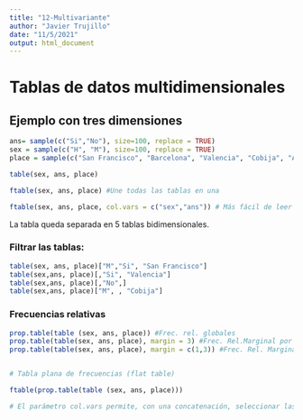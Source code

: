 ```yaml
---
title: "12-Multivariante"
author: "Javier Trujillo"
date: "11/5/2021"
output: html_document
---
```


# Tablas de datos multidimensionales

## Ejemplo con tres dimensiones

```r
ans= sample(c("Si","No"), size=100, replace = TRUE)
sex = sample(c("H", "M"), size=100, replace = TRUE)
place = sample(c("San Francisco", "Barcelona", "Valencia", "Cobija", "Asturias"), size=100, replace= TRUE)

table(sex, ans, place)

ftable(sex, ans, place) #Une todas las tablas en una

ftable(sex, ans, place, col.vars = c("sex","ans")) # Más fácil de leer
```

La tabla queda separada en 5 tablas bidimensionales.


### Filtrar las tablas:

```r

table(sex, ans, place)["M","Si", "San Francisco"]
table(sex,ans, place)[,"Si", "Valencia"]
table(sex,ans, place)[,"No",]
table(sex,ans, place)["M", , "Cobija"]

```


### Frecuencias relativas
```r
prop.table(table (sex, ans, place)) #Frec. rel. globales
prop.table(table(sex, ans, place), margin = 3) #Frec. Rel.Marginal por lugar
prop.table(table(sex, ans, place), margin = c(1,3)) #Frec. Rel. Marginal por sexo y lugar


# Tabla plana de frecuencias (flat table)

ftable(prop.table(table (sex, ans, place)))

# El parámetro col.vars permite, con una concatenación, seleccionar las variables que servirán de columnas en la flat table
```





